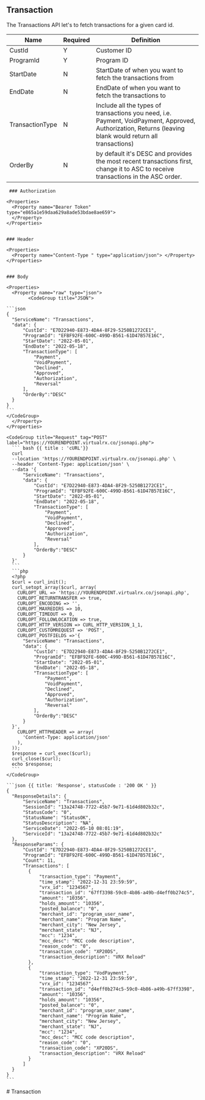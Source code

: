 ## Transaction
The Transactions API let's to fetch transactions for a given card id.

<div>

| Name           |Required | Definition                                                                                          |
|----------------|----------|-----------------------------------------------------------------------------------------------------|
| CustId         | Y        | Customer ID                                                                                         |
| ProgramId      | Y        | Program ID                                                                                          |
| StartDate      | N        | StartDate of when you want to fetch the transactions from                                           |
| EndDate        | N        | EndDate of when you want to fetch the transactions to                                               |
| TransactionType | N        | Include all the types of transactions you need, i.e. Payment, VoidPayment, Approved, Authorization, Returns (leaving blank would return all transactions) |
| OrderBy        | N        | by default it's DESC and provides the most recent transactions first, change it to ASC to receive transactions in the ASC order.                            |


</div>

<Row>
  <Col>

     ### Authorization

    <Properties>
      <Property name="Bearer Token" type="e865a1e59daa629a8ade53bdae8ae659">
      </Property>
    </Properties>


    ### Header

    <Properties>
      <Property name="Content-Type " type="application/json"> </Property>
    </Properties>

    
    ### Body

    <Properties>
      <Property name="raw" type="json">
            <CodeGroup title="JSON">

    ```json
    {
      "ServiceName": "Transactions",
      "data": {
          "CustId": "E7D22940-E873-4DA4-8F29-5250B1272CE1",
          "ProgramId": "EFBF92FE-600C-499D-B561-61D47B57E16C",
          "StartDate": "2022-05-01",
          "EndDate": "2022-05-18",
          "TransactionType": [
              "Payment",
              "VoidPayment",
              "Declined",
              "Approved",
              "Authorization",
              "Reversal"
          ],
          "OrderBy":"DESC"
      }
    }
    ```
    </CodeGroup>
      </Property>
    </Properties>

  </Col>
  <Col sticky>

    <CodeGroup title="Request" tag="POST"  label="https://YOURENDPOINT.virtualrx.co/jsonapi.php">
      ``` bash {{ title : 'cURL'}}
      curl
      --location 'https://YOURENDPOINT.virtualrx.co/jsonapi.php' \
      --header 'Content-Type: application/json' \
      --data '{
          "ServiceName": "Transactions",
          "data": {
              "CustId": "E7D22940-E873-4DA4-8F29-5250B1272CE1",
              "ProgramId": "EFBF92FE-600C-499D-B561-61D47B57E16C",
              "StartDate": "2022-05-01",
              "EndDate": "2022-05-18",
              "TransactionType": [
                  "Payment",
                  "VoidPayment",
                  "Declined",
                  "Approved",
                  "Authorization",
                  "Reversal"
              ],
              "OrderBy":"DESC"
          }
      }'
      ```
      ```php
      <?php
      $curl = curl_init();
      curl_setopt_array($curl, array(
        CURLOPT_URL => 'https://YOURENDPOINT.virtualrx.co/jsonapi.php',
        CURLOPT_RETURNTRANSFER => true,
        CURLOPT_ENCODING => '',
        CURLOPT_MAXREDIRS => 10,
        CURLOPT_TIMEOUT => 0,
        CURLOPT_FOLLOWLOCATION => true,
        CURLOPT_HTTP_VERSION => CURL_HTTP_VERSION_1_1,
        CURLOPT_CUSTOMREQUEST => 'POST',
        CURLOPT_POSTFIELDS =>'{
          "ServiceName": "Transactions",
          "data": {
              "CustId": "E7D22940-E873-4DA4-8F29-5250B1272CE1",
              "ProgramId": "EFBF92FE-600C-499D-B561-61D47B57E16C",
              "StartDate": "2022-05-01",
              "EndDate": "2022-05-18",
              "TransactionType": [
                  "Payment",
                  "VoidPayment",
                  "Declined",
                  "Approved",
                  "Authorization",
                  "Reversal"
              ],
              "OrderBy":"DESC"
          }
      }',
        CURLOPT_HTTPHEADER => array(
          'Content-Type: application/json'
        ),
      ));
      $response = curl_exec($curl);
      curl_close($curl);
      echo $response;
      ```
    </CodeGroup>

    ```json {{ title: 'Response', statusCode : '200 OK ' }}
    {
      "ResponseDetails": {
          "ServiceName": "Transactions",
          "SessionId": "13a24748-7722-45b7-9e71-61d4d802b32c",
          "StatusCode": "0",
          "StatusName": "StatusOK",
          "StatusDescription": "NA",
          "ServiceDate": "2022-05-10 08:01:19",
          "ServiceId": "13a24748-7722-45b7-9e71-61d4d802b32c"
      },
      "ResponseParams": {
          "CustId": "E7D22940-E873-4DA4-8F29-5250B1272CE1",
          "ProgramId": "EFBF92FE-600C-499D-B561-61D47B57E16C",
          "Count": 11,
          "Transactions": [
            {
                "transaction_type": "Payment",
                "time_stamp": "2022-12-31 23:59:59",
                "vrx_id": "1234567",
                "transaction_id": "67ff3398-59c0-4b86-a49b-d4eff0b274c5",
                "amount": "10356",
                "holds_amount": "10356",
                "posted_balance": "0",
                "merchant_id": "program_user_name",
                "merchant_name": "Program Name",
                "merchant_city": "New Jersey",
                "merchant_state": "NJ",
                "mcc": "1234",
                "mcc_desc": "MCC code description",
                "reason_code": "0",
                "transaction_code": "XP20DS",
                "transaction_description": "VRX Reload"
            },
            {
                "transaction_type": "VodPayment",
                "time_stamp": "2022-12-31 23:59:59",
                "vrx_id": "1234567",
                "transaction_id": "d4eff0b274c5-59c0-4b86-a49b-67ff3398",
                "amount": "10356",
                "holds_amount": "10356",
                "posted_balance": "0",
                "merchant_id": "program_user_name",
                "merchant_name": "Program Name",
                "merchant_city": "New Jersey",
                "merchant_state": "NJ",
                "mcc": "1234",
                "mcc_desc": "MCC code description",
                "reason_code": "0",
                "transaction_code": "XP20DS",
                "transaction_description": "VRX Reload"
            }
          ]
      }
    }
    ```

  </Col>
</Row>

<div style={{display : 'none'}}>
# Transaction
</div>